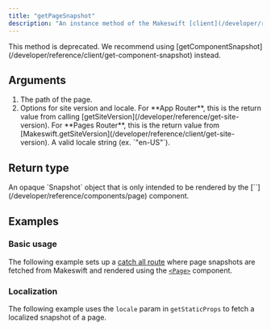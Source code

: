 ```yaml
---
title: "getPageSnapshot"
description: "An instance method of the Makeswift [client](/developer/reference/client/constructor) that fetches a snapshot of a Makeswift page at a given path. This snapshot is only intended to be rendered by the `<Page>` component."
---
```



<Warning>
  This method is deprecated. We recommend using
  [getComponentSnapshot](/developer/reference/client/get-component-snapshot)
  instead.
</Warning>

## Arguments

1.  <ParamField query="pathname" type="string" required>
      The path of the page.
    </ParamField>
2.  <ParamField query="options" type="object" required>
      Options for site version and locale.
      <Expandable>
        <ParamField query="siteVersion" type="SiteVersion" required>
          For **App Router**, this is the return value from calling
          [getSiteVersion](/developer/reference/get-site-version). For **Pages
          Router**, this is the return value from
          [Makeswift.getSiteVersion](/developer/reference/client/get-site-version).
        </ParamField>
        <ParamField query="locale" type="string">
          A valid locale string (ex. `"en-US"`).
        </ParamField>
      </Expandable>
    </ParamField>

## Return type

<ResponseField name="snapshot" type="Promise<MakeswiftPageSnapshot | null>">
  An opaque `Snapshot` object that is only intended to be rendered by the
  [`<Page>`](/developer/reference/components/page) component.
</ResponseField>

## Examples

### Basic usage

The following example sets up a [catch all route](https://nextjs.org/docs/pages/building-your-application/routing/dynamic-routes#catch-all-segments) where page snapshots are fetched from Makeswift and rendered using the [`<Page>`](/developer/reference/components/page) component.

<PagesCatchAllExample />

### Localization

The following example uses the `locale` param in `getStaticProps` to fetch a localized snapshot of a page.

<PagesCatchAllLocalizedExample />
